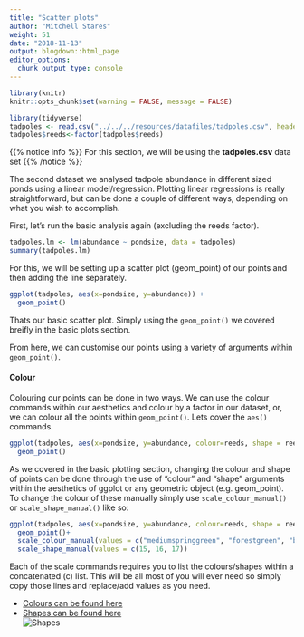 ```yaml
---
title: "Scatter plots"
author: "Mitchell Stares"
weight: 51
date: "2018-11-13"
output: blogdown::html_page
editor_options:
  chunk_output_type: console
---
```

```r
library(knitr)
knitr::opts_chunk$set(warning = FALSE, message = FALSE)

```
```r
library(tidyverse)
tadpoles <- read.csv("../../../resources/datafiles/tadpoles.csv", header=TRUE)
tadpoles$reeds<-factor(tadpoles$reeds)
```

{{% notice info %}}
For this section, we will be using the **tadpoles.csv** data set
{{% /notice %}}

The second dataset we analysed tadpole abundance in different sized ponds using a linear model/regression. Plotting linear regressions is really straightforward, but can be done a couple of different ways, depending on what you wish to accomplish. 

First, let's run the basic analysis again (excluding the reeds factor). 

```r
tadpoles.lm <- lm(abundance ~ pondsize, data = tadpoles)
summary(tadpoles.lm)
```

For this, we will be setting up a scatter plot (geom_point) of our points and then adding the line separately.  
```r
ggplot(tadpoles, aes(x=pondsize, y=abundance)) +
  geom_point()
```

Thats our basic scatter plot. Simply using the `geom_point()` we covered breifly in the basic plots section.  

From here, we can customise our points using a variety of arguments within `geom_point()`. 

#### Colour

Colouring our points can be done in two ways. We can use the colour commands within our aesthetics and colour by a factor in our dataset, or, we can colour all the points within `geom_point()`. Lets cover the `aes()` commands.  

```r
ggplot(tadpoles, aes(x=pondsize, y=abundance, colour=reeds, shape = reeds)) +
  geom_point()
```

As we covered in the basic plotting section, changing the colour and shape of points can be done through the use of "colour" and "shape" arguments within the aesthetics of ggplot or any geometric object (e.g. geom_point). To change the colour of these manually simply use `scale_colour_manual()` or `scale_shape_manual()` like so:

```r
ggplot(tadpoles, aes(x=pondsize, y=abundance, colour=reeds, shape = reeds)) +
  geom_point()+
  scale_colour_manual(values = c("mediumspringgreen", "forestgreen", "black"))+
  scale_shape_manual(values = c(15, 16, 17))
```

Each of the scale commands requires you to list the colours/shapes within a concatenated (c) list. This will be all most of you will ever need so simply copy those lines and replace/add values as you need. 

* [Colours can be found here](http://www.stat.columbia.edu/~tzheng/files/Rcolor.pdf)  
* [Shapes can be found here](http://www.sthda.com/sthda/RDoc/figure/graphs/r-plot-pch-symbols-points-in-r.png)  
![Shapes](/images/shapes.png?height=15pc&width=15pc)

